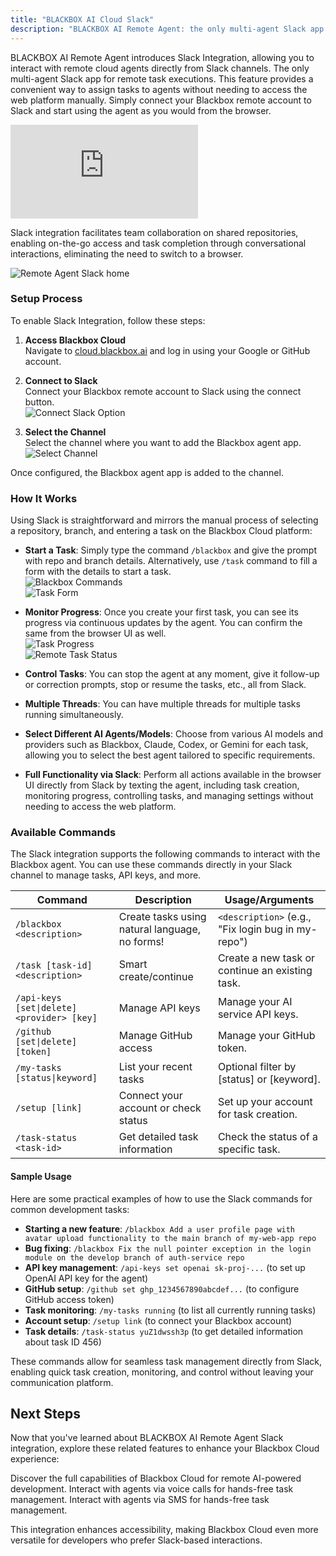 ```yaml
---
title: "BLACKBOX AI Cloud Slack"
description: "BLACKBOX AI Remote Agent: the only multi-agent Slack app for remote task executions and seamless task management."
---
```


BLACKBOX AI Remote Agent introduces Slack Integration, allowing you to interact with remote cloud agents directly from Slack channels. The only multi-agent Slack app for remote task executions. This feature provides a convenient way to assign tasks to agents without needing to access the web platform manually. Simply connect your Blackbox remote account to Slack and start using the agent as you would from the browser.

<iframe
  className="w-full aspect-video rounded-xl"
  src="https://www.youtube.com/embed/J0mGcSpoDxg"
  title="YouTube video player"
  frameBorder="0"
  allow="accelerometer; autoplay; clipboard-write; encrypted-media; gyroscope; picture-in-picture"
  allowFullScreen
></iframe>

Slack integration facilitates team collaboration on shared repositories, enabling on-the-go access and task completion through conversational interactions, eliminating the need to switch to a browser.


![Remote Agent Slack home](/images/blackbox-cloud/cloud_slack_home.png)

### Setup Process

To enable Slack Integration, follow these steps:

1. **Access Blackbox Cloud**  
   Navigate to [cloud.blackbox.ai](https://cloud.blackbox.ai) and log in using your Google or GitHub account.

2. **Connect to Slack**  
   Connect your Blackbox remote account to Slack using the connect button.  
   ![Connect Slack Option](/images/blackbox-cloud/cloud_connect_slack_option.png)

3. **Select the Channel**  
   Select the channel where you want to add the Blackbox agent app.  
   ![Select Channel](/images/blackbox-cloud/cloud_slack_select_channel.png)

Once configured, the Blackbox agent app is added to the channel.

### How It Works

Using Slack is straightforward and mirrors the manual process of selecting a repository, branch, and entering a task on the Blackbox Cloud platform:

- **Start a Task**: Simply type the command `/blackbox` and give the prompt with repo and branch details. Alternatively, use `/task` command to fill a form with the details to start a task.  
  ![Blackbox Commands](/images/blackbox-cloud/cloud_slack_blackbox_commands.png)  
  ![Task Form](/images/blackbox-cloud/cloud_slack_task_form.png)

- **Monitor Progress**: Once you create your first task, you can see its progress via continuous updates by the agent. You can confirm the same from the browser UI as well.  
  ![Task Progress](/images/blackbox-cloud/cloud_slack_task_progess.png)  
  ![Remote Task Status](/images/blackbox-cloud/cloud_slack_remote_task_status.png)

- **Control Tasks**: You can stop the agent at any moment, give it follow-up or correction prompts, stop or resume the tasks, etc., all from Slack.

- **Multiple Threads**: You can have multiple threads for multiple tasks running simultaneously.

- **Select Different AI Agents/Models**: Choose from various AI models and providers such as Blackbox, Claude, Codex, or Gemini for each task, allowing you to select the best agent tailored to specific requirements.

- **Full Functionality via Slack**: Perform all actions available in the browser UI directly from Slack by texting the agent, including task creation, monitoring progress, controlling tasks, and managing settings without needing to access the web platform.

### Available Commands

The Slack integration supports the following commands to interact with the Blackbox agent. You can use these commands directly in your Slack channel to manage tasks, API keys, and more.

| Command | Description | Usage/Arguments |
|---------|-------------|-----------------|
| `/blackbox <description>` | Create tasks using natural language, no forms! | `<description>` (e.g., "Fix login bug in my-repo") |
| `/task [task-id] <description>` | Smart create/continue | Create a new task or continue an existing task. |
| `/api-keys [set\|delete] <provider> [key]` | Manage API keys | Manage your AI service API keys. |
| `/github [set\|delete] [token]` | Manage GitHub access | Manage your GitHub token. |
| `/my-tasks [status\|keyword]` | List your recent tasks | Optional filter by [status] or [keyword]. |
| `/setup [link]` | Connect your account or check status | Set up your account for task creation. |
| `/task-status <task-id>` | Get detailed task information | Check the status of a specific task. |

#### Sample Usage

Here are some practical examples of how to use the Slack commands for common development tasks:

- **Starting a new feature**: `/blackbox Add a user profile page with avatar upload functionality to the main branch of my-web-app repo`
- **Bug fixing**: `/blackbox Fix the null pointer exception in the login module on the develop branch of auth-service repo`
- **API key management**: `/api-keys set openai sk-proj-...` (to set up OpenAI API key for the agent)
- **GitHub setup**: `/github set ghp_1234567890abcdef...` (to configure GitHub access token)
- **Task monitoring**: `/my-tasks running` (to list all currently running tasks)
- **Account setup**: `/setup link` (to connect your Blackbox account)
- **Task details**: `/task-status yuZ1dwssh3p` (to get detailed information about task ID 456)

These commands allow for seamless task management directly from Slack, enabling quick task creation, monitoring, and control without leaving your communication platform.

## Next Steps

Now that you've learned about BLACKBOX AI Remote Agent Slack integration, explore these related features to enhance your Blackbox Cloud experience:

<CardGroup>
  <Card title="Blackbox Cloud" icon="cloud" href="./blackbox-cloud">
    Discover the full capabilities of Blackbox Cloud for remote AI-powered development.
  </Card>

  <Card title="BLACKBOX AI Cloud Voice" icon="phone" href="./blackbox-cloud-voice">
    Interact with agents via voice calls for hands-free task management.
  </Card>

   <Card title="BLACKBOX AI Cloud SMS" icon="message" href="./blackbox-cloud-sms">
    Interact with agents via SMS for hands-free task management.
  </Card>

</CardGroup>



This integration enhances accessibility, making Blackbox Cloud even more versatile for developers who prefer Slack-based interactions.
